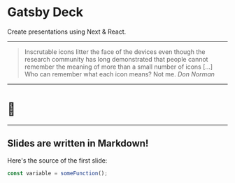 <SlidePage>
    
<Cover>

# Gatsby Deck
    
Create presentations using Next & React.

</Cover>

---

> Inscrutable icons litter the face of the devices even though the research
> community has long demonstrated that people cannot remember the meaning of
> more than a small number of icons […] Who can remember what each icon
> means? Not me.
> <cite>Don Norman</cite>

---

# 🤫

---

## Slides are written in Markdown!

Here's the source of the first slide:

```js
const variable = someFunction();
```

</SlidePage>
